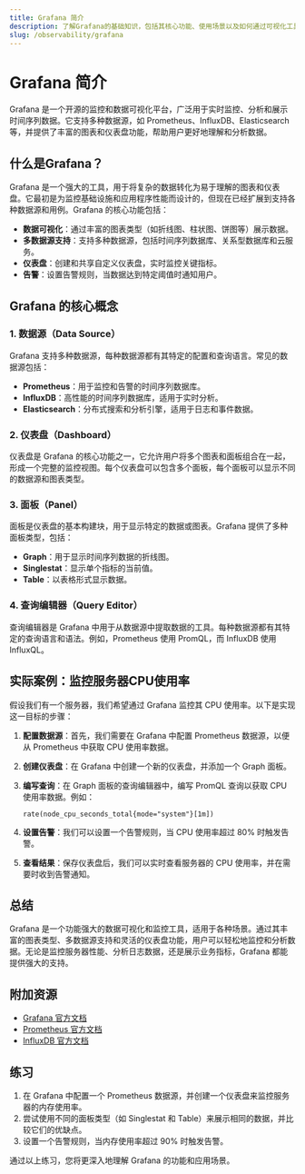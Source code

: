 ```yaml
---
title: Grafana 简介
description: 了解Grafana的基础知识，包括其核心功能、使用场景以及如何通过可视化工具监控和分析数据。
slug: /observability/grafana
---
```


# Grafana 简介

Grafana 是一个开源的监控和数据可视化平台，广泛用于实时监控、分析和展示时间序列数据。它支持多种数据源，如 Prometheus、InfluxDB、Elasticsearch 等，并提供了丰富的图表和仪表盘功能，帮助用户更好地理解和分析数据。

## 什么是Grafana？

Grafana 是一个强大的工具，用于将复杂的数据转化为易于理解的图表和仪表盘。它最初是为监控基础设施和应用程序性能而设计的，但现在已经扩展到支持各种数据源和用例。Grafana 的核心功能包括：

- **数据可视化**：通过丰富的图表类型（如折线图、柱状图、饼图等）展示数据。
- **多数据源支持**：支持多种数据源，包括时间序列数据库、关系型数据库和云服务。
- **仪表盘**：创建和共享自定义仪表盘，实时监控关键指标。
- **告警**：设置告警规则，当数据达到特定阈值时通知用户。

## Grafana 的核心概念

### 1. 数据源（Data Source）

Grafana 支持多种数据源，每种数据源都有其特定的配置和查询语言。常见的数据源包括：

- **Prometheus**：用于监控和告警的时间序列数据库。
- **InfluxDB**：高性能的时间序列数据库，适用于实时分析。
- **Elasticsearch**：分布式搜索和分析引擎，适用于日志和事件数据。

### 2. 仪表盘（Dashboard）

仪表盘是 Grafana 的核心功能之一，它允许用户将多个图表和面板组合在一起，形成一个完整的监控视图。每个仪表盘可以包含多个面板，每个面板可以显示不同的数据源和图表类型。

### 3. 面板（Panel）

面板是仪表盘的基本构建块，用于显示特定的数据或图表。Grafana 提供了多种面板类型，包括：

- **Graph**：用于显示时间序列数据的折线图。
- **Singlestat**：显示单个指标的当前值。
- **Table**：以表格形式显示数据。

### 4. 查询编辑器（Query Editor）

查询编辑器是 Grafana 中用于从数据源中提取数据的工具。每种数据源都有其特定的查询语言和语法。例如，Prometheus 使用 PromQL，而 InfluxDB 使用 InfluxQL。

## 实际案例：监控服务器CPU使用率

假设我们有一个服务器，我们希望通过 Grafana 监控其 CPU 使用率。以下是实现这一目标的步骤：

1. **配置数据源**：首先，我们需要在 Grafana 中配置 Prometheus 数据源，以便从 Prometheus 中获取 CPU 使用率数据。

2. **创建仪表盘**：在 Grafana 中创建一个新的仪表盘，并添加一个 Graph 面板。

3. **编写查询**：在 Graph 面板的查询编辑器中，编写 PromQL 查询以获取 CPU 使用率数据。例如：

   ```promql
   rate(node_cpu_seconds_total{mode="system"}[1m])
   ```

4. **设置告警**：我们可以设置一个告警规则，当 CPU 使用率超过 80% 时触发告警。

5. **查看结果**：保存仪表盘后，我们可以实时查看服务器的 CPU 使用率，并在需要时收到告警通知。

## 总结

Grafana 是一个功能强大的数据可视化和监控工具，适用于各种场景。通过其丰富的图表类型、多数据源支持和灵活的仪表盘功能，用户可以轻松地监控和分析数据。无论是监控服务器性能、分析日志数据，还是展示业务指标，Grafana 都能提供强大的支持。

## 附加资源

- [Grafana 官方文档](https://grafana.com/docs/)
- [Prometheus 官方文档](https://prometheus.io/docs/)
- [InfluxDB 官方文档](https://docs.influxdata.com/influxdb/)

## 练习

1. 在 Grafana 中配置一个 Prometheus 数据源，并创建一个仪表盘来监控服务器的内存使用率。
2. 尝试使用不同的面板类型（如 Singlestat 和 Table）来展示相同的数据，并比较它们的优缺点。
3. 设置一个告警规则，当内存使用率超过 90% 时触发告警。

通过以上练习，您将更深入地理解 Grafana 的功能和应用场景。